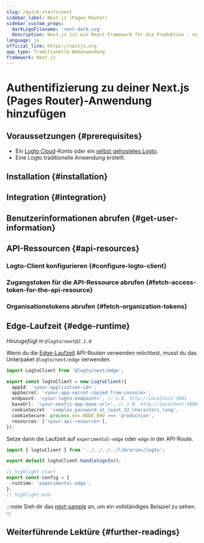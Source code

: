 ```yaml
---
slug: /quick-starts/next
sidebar_label: Next.js (Pages Router)
sidebar_custom_props:
  darkLogoFilename: 'next-dark.svg'
  description: Next.js ist ein React-Framework für die Produktion - es macht das Erstellen von Fullstack-React-Apps zum Kinderspiel und wird mit integriertem SSR geliefert.
language: js
official_link: https://nextjs.org
app_type: Traditionelle Webanwendung
framework: Next.js
---
```




# Authentifizierung zu deiner Next.js (Pages Router)-Anwendung hinzufügen

<GuideTip />

## Voraussetzungen \{#prerequisites}

- Ein [Logto Cloud](https://cloud.logto.io)-Konto oder ein [selbst gehostetes Logto](/introduction/set-up-logto-oss).
- Eine Logto traditionelle Anwendung erstellt.

## Installation \{#installation}

<Installation />

## Integration \{#integration}

<Integration />

## Benutzerinformationen abrufen \{#get-user-information}

<GetUserInformation />

## API-Ressourcen \{#api-resources}

<ApiResourcesDescription />

### Logto-Client konfigurieren \{#configure-logto-client}

<ConfigApiResources />

### Zugangstoken für die API-Ressource abrufen \{#fetch-access-token-for-the-api-resource}

<FetchAccessTokenForApiResources />

### Organisationstokens abrufen \{#fetch-organization-tokens}

<FetchOrganizationTokenForUser />

## Edge-Laufzeit \{#edge-runtime}

_Hinzugefügt in `@logto/next@2.1.0`_

Wenn du die [Edge-Laufzeit](https://nextjs.org/docs/app/building-your-application/rendering/edge-and-nodejs-runtimes) API-Routen verwenden möchtest, musst du das Unterpaket `@logto/next/edge` verwenden.

```ts title="libraries/logto.ts"
import LogtoClient from '@logto/next/edge';

export const logtoClient = new LogtoClient({
  appId: '<your-application-id>',
  appSecret: '<your-app-secret-copied-from-console>',
  endpoint: '<your-logto-endpoint>', // z.B. http://localhost:3001
  baseUrl: '<your-nextjs-app-base-url>', // z.B. http://localhost:3000
  cookieSecret: 'complex_password_at_least_32_characters_long',
  cookieSecure: process.env.NODE_ENV === 'production',
  resources: ['<your-api-resource>'],
});
```

Setze dann die Laufzeit auf `experimental-edge` oder `edge` in der API-Route.

```ts title="pages/api/logto/sign-in.ts"
import { logtoClient } from '../../../../libraries/logto';

export default logtoClient.handleSignIn();

// highlight-start
export const config = {
  runtime: 'experimental-edge',
};
// highlight-end
```

:::note
Sieh dir das [next-sample](https://github.com/logto-io/js/tree/master/packages/next-sample) an, um ein vollständiges Beispiel zu sehen.
:::

## Weiterführende Lektüre \{#further-readings}

<FurtherReadings />
